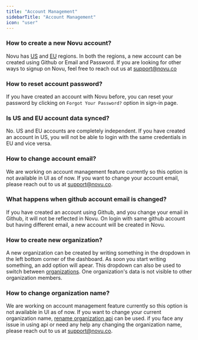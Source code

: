 ```yaml
---
title: "Account Management"
sidebarTitle: "Account Management"
icon: "user"
---
```


### How to create a new Novu account?

Novu has [US](https://web.novu.co/auth/signup) and [EU](https://eu.web.novu.co/auth/signup) regions. In both the regions, a new account can be created using Github or Email and Password. If you are looking for other ways to signup on Novu, feel free to reach out us at support@novu.co

### How to reset account password?

If you have created an account with Novu before, you can reset your password by clicking on `Forgot Your Password?` option in sign-in page.

### Is US and EU account data synced?

No. US and EU accounts are completely independent. If you have created an account in US, you will not be able to login with the same credentials in EU and vice versa.

### How to change account email?

We are working on account management feature currently so this option is not available in UI as of now. If you want to change your account email, please reach out to us at support@novu.co.

### What happens when github account email is changed?

If you have created an account using Github, and you change your email in Github, it will not be reflected in Novu. On login with same github account but having different email, a new account will be created in Novu.

### How to create new organization?

A new organization can be created by writing something in the dropdown in the left bottom corner of the dashboard. As soon you start writing something, an add option will apear. This dropdown can also be used to switch between [organizations](/getting-started/concepts#organization). One organization's data is not visible to other organization members.

### How to change organization name?
We are working on account management feature currently so this option is not available in UI as of now. If you want to change your current organization name, [rename organization api](/api-reference/organizations/rename-organization) can be used. if you face any issue in using api or need any help any changing the organization name, please reach out to us at support@novu.co.

<Snippet file="contact-support.mdx" />